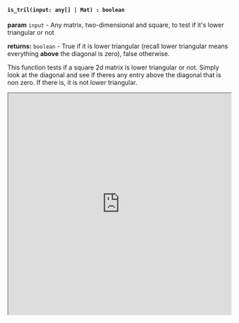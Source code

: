 

#### `is_tril(input: any[] | Mat) : boolean`

**param** `input` - Any matrix, two-dimensional and square, to test if it's lower triangular or not

**returns:** `boolean` - True if it is lower triangular (recall lower triangular means everything **above** the diagonal is zero), false otherwise.

This function tests if a square 2d matrix is lower triangular or not. Simply look at the diagonal and see if theres any entry above the diagonal that is non zero. If there is, it is not lower triangular. 


<iframe src="https://hlab.app/s/docs/is_tril_hbook"
    width="100%"
    height="500px">
  </iframe>
